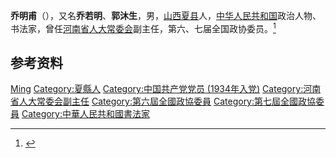 '''乔明甫'''（{{bd|1912年||1999年|}}），又名'''乔若明'''、'''郭沐生'''，男，[[山西|山西]][[夏县|夏县]]人，[[中华人民共和国|中华人民共和国]]政治人物、书法家，曾任[[河南省人大常委会|河南省人大常委会]]副主任，第六、七届全国政协委员。<ref>{{Cite book|title=中国当代书画家名人大辞典|author=郭翔主编|publisher=河南美术出版社|year=1993|isbn=|location=郑州|pages=}}</ref>

== 参考资料 ==
{{reflist}}

{{中国人物小作品}}

{{Authority control}}
{{DEFAULTSORT:Qiao乔}}
[[Category:乔姓|Ming]]
[[Category:夏縣人|Category:夏縣人]]
[[Category:中国共产党党员_(1934年入党)|Category:中国共产党党员 (1934年入党)]]
[[Category:河南省人大常委会副主任|Category:河南省人大常委会副主任]]
[[Category:第六屆全國政協委員|Category:第六屆全國政協委員]]
[[Category:第七屆全國政協委員|Category:第七屆全國政協委員]]
[[Category:中華人民共和國書法家|Category:中華人民共和國書法家]]